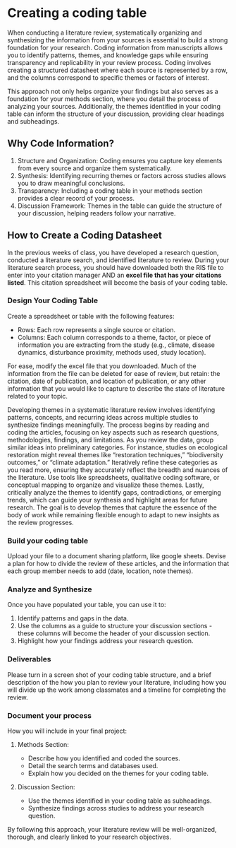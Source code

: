 # Creating a coding table

When conducting a literature review, systematically organizing and synthesizing the information from your sources is essential to build a strong foundation for your research. Coding information from manuscripts allows you to identify patterns, themes, and knowledge gaps while ensuring transparency and replicability in your review process. Coding involves creating a structured datasheet where each source is represented by a row, and the columns correspond to specific themes or factors of interest.

This approach not only helps organize your findings but also serves as a foundation for your methods section, where you detail the process of analyzing your sources. Additionally, the themes identified in your coding table can inform the structure of your discussion, providing clear headings and subheadings.

## Why Code Information?

1.	Structure and Organization: Coding ensures you capture key elements from every source and organize them systematically.
2.	Synthesis: Identifying recurring themes or factors across studies allows you to draw meaningful conclusions.
3.	Transparency: Including a coding table in your methods section provides a clear record of your process.
4.	Discussion Framework: Themes in the table can guide the structure of your discussion, helping readers follow your narrative.

## How to Create a Coding Datasheet

In the previous weeks of class, you have developed a research question, conducted a literature search, and identified literature to review. During your literature search process, you should have downloaded both the RIS file to enter into your citation manager AND an **excel file that has your citations listed**. This citation spreadsheet will become the basis of your coding table.

### Design Your Coding Table

Create a spreadsheet or table with the following features:

- Rows: Each row represents a single source or citation.
- Columns: Each column corresponds to a theme, factor, or piece of information you are extracting from the study (e.g., climate, disease dynamics, disturbance proximity, methods used, study location).

For ease, modify the excel file that you downloaded. Much of the information from the file can be deleted for ease of review, but retain: the citation, date of publication, and location of publication, or any other information that you would like to capture to describe the state of literature related to your topic.

Developing themes in a systematic literature review involves identifying patterns, concepts, and recurring ideas across multiple studies to synthesize findings meaningfully. The process begins by reading and coding the articles, focusing on key aspects such as research questions, methodologies, findings, and limitations. As you review the data, group similar ideas into preliminary categories. For instance, studies on ecological restoration might reveal themes like “restoration techniques,” “biodiversity outcomes,” or “climate adaptation.” Iteratively refine these categories as you read more, ensuring they accurately reflect the breadth and nuances of the literature. Use tools like spreadsheets, qualitative coding software, or conceptual mapping to organize and visualize these themes. Lastly, critically analyze the themes to identify gaps, contradictions, or emerging trends, which can guide your synthesis and highlight areas for future research. The goal is to develop themes that capture the essence of the body of work while remaining flexible enough to adapt to new insights as the review progresses.

### Build your coding table

Upload your file to a document sharing platform, like google sheets. Devise a plan for how to divide the review of these articles, and the information that each group member needs to add (date, location, note themes).

### Analyze and Synthesize

Once you have populated your table, you can use it to:

1.	Identify patterns and gaps in the data.
2.	Use the columns as a guide to structure your discussion sections - these columns will become the header of your discussion section.
3.	Highlight how your findings address your research question.

### Deliverables

Please turn in a screen shot of your coding table structure, and a brief description of the how you plan to review your literature, including how you will divide up the work among classmates and a timeline for completing the review.

### Document your process

How you will include in your final project:

1.	Methods Section:
	
	- Describe how you identified and coded the sources.
	- Detail the search terms and databases used.
	- Explain how you decided on the themes for your coding table.
	
2.	Discussion Section:
	
	- Use the themes identified in your coding table as subheadings.
	- Synthesize findings across studies to address your research question.

By following this approach, your literature review will be well-organized, thorough, and clearly linked to your research objectives.

